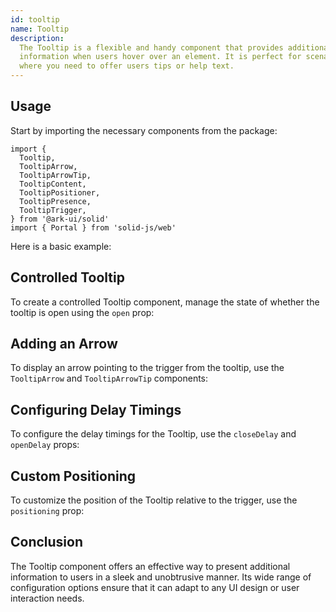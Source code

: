 ```yaml
---
id: tooltip
name: Tooltip
description:
  The Tooltip is a flexible and handy component that provides additional
  information when users hover over an element. It is perfect for scenarios
  where you need to offer users tips or help text.
---
```


## Usage

Start by importing the necessary components from the package:

```tsx
import {
  Tooltip,
  TooltipArrow,
  TooltipArrowTip,
  TooltipContent,
  TooltipPositioner,
  TooltipPresence,
  TooltipTrigger,
} from '@ark-ui/solid'
import { Portal } from 'solid-js/web'
```

Here is a basic example:

<Story name="Basic" />

## Controlled Tooltip

To create a controlled Tooltip component, manage the state of whether the
tooltip is open using the `open` prop:

<Story name="Controlled" />

## Adding an Arrow

To display an arrow pointing to the trigger from the tooltip, use the
`TooltipArrow` and `TooltipArrowTip` components:

<Story name="Arrow" />

## Configuring Delay Timings

To configure the delay timings for the Tooltip, use the `closeDelay` and
`openDelay` props:

<Story name="Timings" />

## Custom Positioning

To customize the position of the Tooltip relative to the trigger, use the
`positioning` prop:

<Story name="Positioning" />

## Conclusion

The Tooltip component offers an effective way to present additional information
to users in a sleek and unobtrusive manner. Its wide range of configuration
options ensure that it can adapt to any UI design or user interaction needs.

